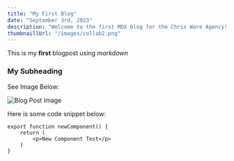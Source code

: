 ```yaml
---
title: "My First Blog"
date: "September 3rd, 2023"
description: "Welcome to the first MDX blog for the Chris Ware Agency! We hope you enjoy it."
thumbnaillUrl: "/images/collab2.png"
---
```


This is my **first** blogpost using _markdown_

### My Subheading

See Image Below:

![Blog Post Image](/images/blog1.png)

Here is some code snippet below:

```
export function newComponent() {
    return (
        <p>New Component Test</p>
    )
}

```
